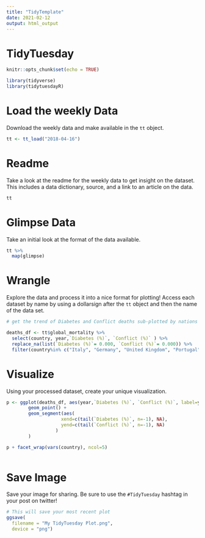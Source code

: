 ---
title: "TidyTemplate"
date: 2021-02-12
output: html_output
---

# TidyTuesday


```{r setup, include=FALSE}

knitr::opts_chunk$set(echo = TRUE)

library(tidyverse)
library(tidytuesdayR)

```

# Load the weekly Data

Download the weekly data and make available in the `tt` object.

```{r Load}

tt <- tt_load("2018-04-16")

```


# Readme

Take a look at the readme for the weekly data to get insight on the dataset.
This includes a data dictionary, source, and a link to an article on the data.

```{r Readme, eval = interactive()}

tt

```


# Glimpse Data

Take an initial look at the format of the data available.

```{r Glimpse}

tt %>% 
  map(glimpse)

```

# Wrangle

Explore the data and process it into a nice format for plotting! Access each dataset by name by using a dollarsign after the `tt` object and then the name of the data set.

```{r Wrangle}

# get the trend of Diabetes and Conflict deaths sub-plotted by nations over time

deaths_df <- tt$global_mortality %>%
  select(country, year,`Diabetes (%)`, `Conflict (%)` ) %>%
  replace_na(list(`Diabetes (%)`= 0.000, `Conflict (%)`= 0.000)) %>%
  filter(country%in% c("Italy", "Germany", "United Kingdom", "Portugal", "Russia", "Belgium", "France"))

```


# Visualize

Using your processed dataset, create your unique visualization.

```{r Visualize}
 
p <- ggplot(deaths_df, aes(year,`Diabetes (%)`, `Conflict (%)`, label=year)) + 
        geom_point() + 
        geom_segment(aes(
                    xend=c(tail(`Diabetes (%)`, n=-1), NA), 
                    yend=c(tail(`Conflict (%)`, n=-1), NA)
                  )
        )

p + facet_wrap(vars(country), ncol=5)
  
```

# Save Image

Save your image for sharing. Be sure to use the `#TidyTuesday` hashtag in your post on twitter! 

```{r}

# This will save your most recent plot
ggsave(
  filename = "My TidyTuesday Plot.png",
  device = "png")

```
